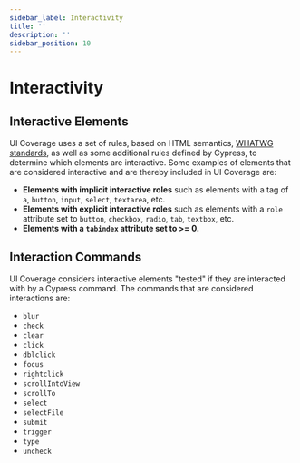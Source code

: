 ```yaml
---
sidebar_label: Interactivity
title: ''
description: ''
sidebar_position: 10
---
```


# Interactivity

## Interactive Elements

UI Coverage uses a set of rules, based on HTML semantics, [WHATWG standards](https://html.spec.whatwg.org/dev/dom.html#interactive-content), as well as some additional rules defined by Cypress, to determine which elements are interactive. Some examples of elements that are considered interactive and are thereby included in UI Coverage are:

- **Elements with implicit interactive roles** such as elements with a tag of `a`, `button`, `input`, `select`, `textarea`, etc.
- **Elements with explicit interactive roles** such as elements with a `role` attribute set to `button`, `checkbox`, `radio`, `tab`, `textbox`, etc.
- **Elements with a `tabindex` attribute set to >= 0.**

## Interaction Commands

UI Coverage considers interactive elements "tested" if they are interacted with by a Cypress command. The commands that are considered interactions are:

- `blur`
- `check`
- `clear`
- `click`
- `dblclick`
- `focus`
- `rightclick`
- `scrollIntoView`
- `scrollTo`
- `select`
- `selectFile`
- `submit`
- `trigger`
- `type`
- `uncheck`
